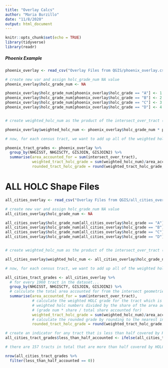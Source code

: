 ```yaml
---
title: "Overlay Calcs"
author: "Maria Burzillo"
date: "11/8/2020"
output: html_document
---
```


```r
knitr::opts_chunk$set(echo = TRUE)
library(tidyverse)
library(readr)
```


##### Phoenix Example

```r
phoenix_overlay <- read_csv("Overlay Files from QGIS/phoenix_overlay.csv")

```

```r

# create new var and assign holc_grade_num NA value
phoenix_overlay$holc_grade_num <- NA

phoenix_overlay$holc_grade_num[phoenix_overlay$holc_grade == "A"] <- 1
phoenix_overlay$holc_grade_num[phoenix_overlay$holc_grade == "B"] <- 2
phoenix_overlay$holc_grade_num[phoenix_overlay$holc_grade == "C"] <- 3
phoenix_overlay$holc_grade_num[phoenix_overlay$holc_grade == "D"] <- 4



```

```r

# create weighted_holc_num as the product of the intersect_over_tract (proportion of the tract taken up by the intersect area) and the holc grade number value

phoenix_overlay$weighted_holc_num <- phoenix_overlay$holc_grade_num * phoenix_overlay$intersect_over_tract

```

```r

# now, for each census tract, we want to add up all of the weighted holc nums 

phoenix_tract_grades <- phoenix_overlay %>%
  group_by(NHGISST, NHGISCTY, GISJOIN, GISJOIN2) %>%
  summarise(area_accounted_for = sum(intersect_over_tract),
            weighted_tract_holc_grade = sum(weighted_holc_num)/area_accounted_for,
            rounded_tract_holc_grade = round(weighted_tract_holc_grade,0))

```

# ALL HOLC Shape Files

```r
all_cities_overlay <- read_csv("Overlay Files from QGIS/all_cities_overlay.csv")

```

```r

# create new var and assign holc_grade_num NA value
all_cities_overlay$holc_grade_num <- NA

all_cities_overlay$holc_grade_num[all_cities_overlay$holc_grade == "A"] <- 1
all_cities_overlay$holc_grade_num[all_cities_overlay$holc_grade == "B"] <- 2
all_cities_overlay$holc_grade_num[all_cities_overlay$holc_grade == "C"] <- 3
all_cities_overlay$holc_grade_num[all_cities_overlay$holc_grade == "D"] <- 4



```

```r

# create weighted_holc_num as the product of the intersect_over_tract (proportion of the tract taken up by the intersect area) and the holc grade number value

all_cities_overlay$weighted_holc_num <- all_cities_overlay$holc_grade_num * all_cities_overlay$intersect_over_tract

```

```r

# now, for each census tract, we want to add up all of the weighted holc nums 

all_cities_tract_grades <- all_cities_overlay %>%
  # for every 1960 tract in the dataset...
  group_by(NHGISST, NHGISCTY, GISJOIN, GISJOIN2) %>%
  # calculate the total area accounted for from the intersect geometries. This gives the   share of the tract's area that received an HOLC grade
  summarise(area_accounted_for = sum(intersect_over_tract),
            # calculate the weighted HOLC grade for the tract which is the sum of the   
            # weighted holc numbers divided by the share of the area accounted for 
            # (grade num * share / total share accounted for)
            weighted_tract_holc_grade = sum(weighted_holc_num)/area_accounted_for,
            # calculate the rounded grade by rounding to the nearest integer
            rounded_tract_holc_grade = round(weighted_tract_holc_grade,0))

# create an indicator for any tract that is less than half covered by HOLC areas
all_cities_tract_grades$less_than_half_accounted <- ifelse(all_cities_tract_grades$area_accounted_for < .5, 1, 0)

```



```r

# there are 157 tracts in total that are more than half covered by HOLC grades

nrow(all_cities_tract_grades %>%
  filter(less_than_half_accounted == 0))

```


